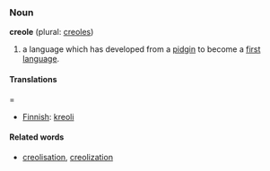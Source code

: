 ===Noun===
'''creole''' (plural: [[creoles]])

# a language which has developed from a [[pidgin]] to become a [[first language]].

====Translations=====
*[[Finnish]]: [[kreoli]]

====Related words====
*[[creolisation]], [[creolization]]